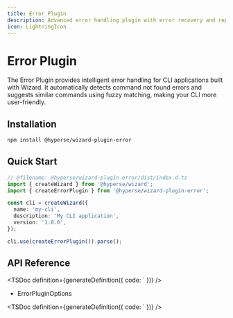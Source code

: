 ```yaml
---
title: Error Plugin
description: Advanced error handling plugin with error recovery and reporting
icon: LightningIcon
---
```



# Error Plugin

The Error Plugin provides intelligent error handling for CLI applications built with Wizard. It automatically detects command not found errors and suggests similar commands using fuzzy matching, making your CLI more user-friendly.

## Installation

```sh npm2yarn
npm install @hyperse/wizard-plugin-error
```

## Quick Start

```ts twoslash
// @filename: @hyperse/wizard-plugin-error/dist/index.d.ts
import { createWizard } from '@hyperse/wizard';
import { createErrorPlugin } from '@hyperse/wizard-plugin-error';

const cli = createWizard({
  name: 'my-cli',
  description: 'My CLI application',
  version: '1.0.0',
});

cli.use(createErrorPlugin()).parse();
```

## API Reference

<TSDoc
  definition={generateDefinition({
    code: `
  })}
/>

- ErrorPluginOptions

<TSDoc
  definition={generateDefinition({
    code: `
  })}
/>
